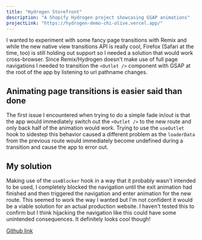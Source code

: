 ```yaml
---
title: "Hydrogen Storefront"
description: "A Shopify Hydrogen project showcasing GSAP animations"
projectLink: "https://hydrogen-demo-chi-olive.vercel.app/"
---
```


I wanted to experiment with some fancy page transitions with Remix and while the new native view transitions API is really cool, Firefox (Safari at the time, too) is still holding out support so I needed a solution that would work cross-browser. Since Remix/Hydrogen doesn't make use of full page navigations I needed to transition the `<Outlet />` component with GSAP at the root of the app by listening to url pathname changes.

## Animating page transitions is easier said than done

The first issue I encountered when trying to do a simple fade in/out is that the app would immediately switch out the `<Outlet />` to the new route and only back half of the animation would work. Trying to use the `useOutlet` hook to sidestep this behavior caused a different problem as the `loaderData` from the previous route would immediately become undefined during a transition and cause the app to error out.

## My solution

Making use of the `useBlocker` hook in a way that it probably wasn't intended to be used, I completely blocked the navigation until the exit animation had finished and then triggered the navigation and enter animation for the new route. This seemed to work the way I wanted but I'm not confident it would be a viable solution for an actual production website. I haven't tested this to confirm but I think hijacking the navigation like this could have some unintended consequences. It definitely looks cool though!

[Github link](https://github.com/jrarick/hydrogen-demo)
